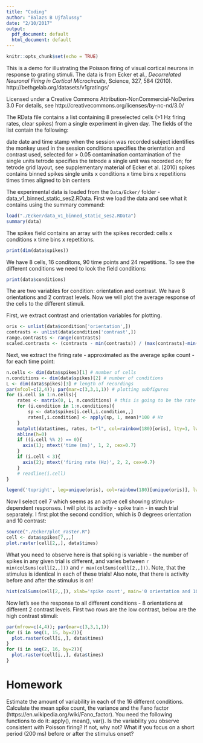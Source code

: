 ```yaml
---
title: "Coding"
author: "Balazs B Ujfalussy"
date: "2/10/2017"
output:
  pdf_document: default
  html_document: default
---
```


```r
knitr::opts_chunk$set(echo = TRUE)
```


This is a demo for illustrating the Poisson firing of visual cortical neurons in response to grating stimuli. The data is from Ecker et al., *Decorrelated Neuronal Firing in Cortical Microcircuits*, Science,  327, 584 (2010). http://bethgelab.org/datasets/v1gratings/

Licensed under a Creative Commons Attribution-NonCommercial-NoDerivs 3.0 For details, see http://creativecommons.org/licenses/by-nc-nd/3.0/

The RData file contains a list containing 8 preselected cells (>1 Hz firing rates, clear spikes) from a single experiment in given day. The fields of the list contain the following:

date              date and time stamp when the session was recorded
subject           identifies the monkey used in the session
conditions        specifies the orientation and contrast used, selected for > 0.05
contamination     contamination of the single units
tetrode           specifies the tetrode a single unit was recorded on; for tetrode grid layout, see supplementary material of Ecker et al. (2010)
spikes            contains binned spikes single units x conditions x time bins x repetitions
times             times aligned to bin centers

The experimental data is loaded from the `Data/Ecker/` folder - data_v1_binned_static_ses2.RData. First we load the data and see what it contains using the summary command:

```r
load("./Ecker/data_v1_binned_static_ses2.RData")
summary(data)
```


The spikes field contains an array with the spikes recorded: cells x conditions x time bins x repetitions.
```r
print(dim(data$spikes))
```
We have 8 cells, 16 conditons, 90 time points and 24 repetitions. To see the different conditions we need to look the field conditions:
```r
print(data$conditions)
```

The are two variables for condition: orientation and contrast. We have 8 orientations and 2 contrast levels. Now we will plot the average response of the cells to the different stimuli. 

First, we extract contrast and orientation variables for plotting.
```r
oris <- unlist(data$condition['orientation',])
contrasts <- unlist(data$condition['contrast',])
range.contrasts <- range(contrasts)
scaled.contrasts <- (contrasts - min(contrasts)) / (max(contrasts)-min(contrasts)) * 2 + 1/2
```

Next, we extract the firing rate - approximated as the average spike count - for each time point:

```r
n.cells <- dim(data$spikes)[1] # number of cells
n.conditions <- dim(data$spikes)[2] # number of conditions
L <- dim(data$spikes)[3] # length of recordings
par(mfcol=c(2,4)); par(mar=c(3,3,1,1)) # plotting subfigures
for (i.cell in 1:n.cells){
	rates <- matrix(0, L, n.conditions) # this is going to be the rate matrix for the cells
	for (i.condition in 1:n.conditions){
		sp <- data$spikes[i.cell,i.condition,,]
		rates[,i.condition] <- apply(sp, 1, mean)*100 # Hz
	}
	matplot(data$times, rates, t="l", col=rainbow(180)[oris], lty=1, lwd=scaled.contrasts, axes=F, ylim=c(0, 200))
	abline(h=0)
	if ((i.cell %% 2) == 0){
	  axis(1); mtext('time (ms)', 1, 2, cex=0.7)
	}
	if (i.cell < 3){
	  axis(2); mtext('firing rate (Hz)', 2, 2, cex=0.7)
	}
	# readline(i.cell)
}

legend('topright', leg=unique(oris), col=rainbow(180)[unique(oris)], lwd=2, lty=1, bty='n')

```

Now I select cell 7 which seems as an active cell showing stimulus-dependent responses. I will plot its activity - spike train - in each trial separately. I first plot the second condition, which is 0 degrees orientation and 10 contrast:

```r
source("./Ecker/plot_raster.R")
cell <- data$spikes[7,,,]
plot.raster(cell[2,,], data$times)
```


What you need to observe here is that spiking is variable - the number of spikes in any given trial is different, and varies between `r min(colSums(cell[2,,]))` and `r max(colSums(cell[2,,]))`. Note, that the stimulus is identical in each of these trials! Also note, that there is activity before and after the stimulus is on!


```r
hist(colSums(cell[2,,]), xlab='spike count', main='0 orientation and 10 contrast')
```

Now let's see the response to all different conditions - 8 orientations at different 2 contrast levels. First two rows are the low contrast, below are the high contrast stimuli:

```r
par(mfrow=c(4,4)); par(mar=c(3,3,1,1))
for (i in seq(1, 15, by=2)){
  plot.raster(cell[i,,], data$times)
}
for (i in seq(2, 16, by=2)){
  plot.raster(cell[i,,], data$times)
}
```



# Homework

Estimate the amount of variability in each of the 16 different conditions. Calculate the mean spike count, the variance and the Fano factor (https://en.wikipedia.org/wiki/Fano_factor). You need the following functions to do it: apply(), mean(), var(). Is the variability you observe consistent with Poisson firing? If not, why not? What if you focus on a short period (200 ms) before or after the stimulus onset?

